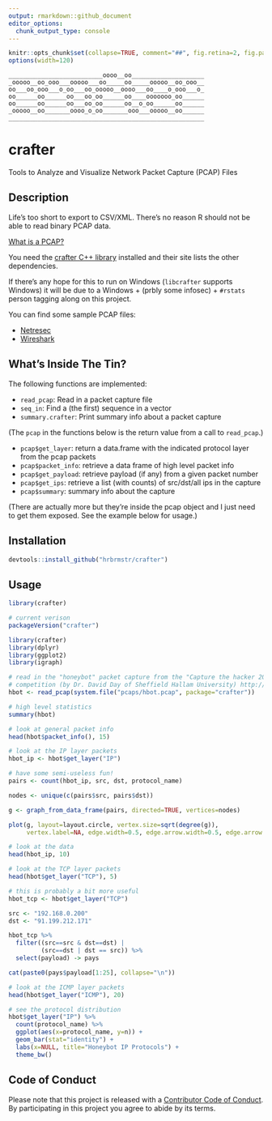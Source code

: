 ```yaml
---
output: rmarkdown::github_document
editor_options: 
  chunk_output_type: console
---
```


<!-- README.md is generated from README.Rmd. Please edit that file -->

```r
knitr::opts_chunk$set(collapse=TRUE, comment="##", fig.retina=2, fig.path = "README_figs/README-", message=FALSE, warning=FALSE)
options(width=120)
```

    __________________________oooo__oo____________________
    _ooooo__oo_ooo___ooooo___oo_____oo_____ooooo__oo_ooo__
    oo___oo_ooo___o_oo___oo_ooooo__oooo___oo____o_ooo___o_
    oo______oo______oo___oo_oo______oo____ooooooo_oo______
    oo______oo______oo___oo_oo______oo__o_oo______oo______
    _ooooo__oo_______oooo_o_oo_______ooo___ooooo__oo______
    ______________________________________________________
  
# crafter

Tools to Analyze and Visualize Network Packet Capture (PCAP) Files

## Description

Life's too short to export to CSV/XML. There's no reason R should not be able to read binary PCAP data.

[What is a PCAP?](https://en.wikipedia.org/wiki/Pcap)

You need the [crafter C++ library](https://github.com/pellegre/libcrafter) installed and their site lists the other dependencies.

If there's any hope for this to run on Windows (`libcrafter` supports Windows) it will be due to a Windows + (prbly some infosec) + `#rstats` person tagging along on this project.

You can find some sample PCAP files:

- [Netresec](http://www.netresec.com/?page=PcapFiles)
- [Wireshark](https://wiki.wireshark.org/SampleCaptures)

## What's Inside The Tin?

The following functions are implemented:

- `read_pcap`:	Read in a packet capture file
- `seq_in`:	Find a (the first) sequence in a vector
- `summary.crafter`:	Print summary info about a packet capture

(The `pcap` in the functions below is the return value from a call to `read_pcap`.)

- `pcap$get_layer`: return a data.frame with the indicated protocol layer from the pcap packets
- `pcap$packet_info`: retrieve a data frame of high level packet info
- `pcap$get_payload`: retrieve payload (if any) from a given packet number
- `pcap$get_ips`: retrieve a list (with counts) of src/dst/all ips in the capture
- `pcap$summary`: summary info about the capture

(There are actually more but they're inside the pcap object and I just need to get them exposed. See the example below for usage.)

## Installation

```r
devtools::install_github("hrbrmstr/crafter")
```

## Usage

```r
library(crafter)

# current verison
packageVersion("crafter")

library(crafter)
library(dplyr)
library(ggplot2)
library(igraph)

# read in the "honeybot" packet capture from the "Capture the hacker 2013"
# competition (by Dr. David Day of Sheffield Hallam University) http://www.snaketrap.co.uk/
hbot <- read_pcap(system.file("pcaps/hbot.pcap", package="crafter"))

# high level statistics
summary(hbot)

# look at general packet info
head(hbot$packet_info(), 15)

# look at the IP layer packets
hbot_ip <- hbot$get_layer("IP")

# have some semi-useless fun!
pairs <- count(hbot_ip, src, dst, protocol_name)

nodes <- unique(c(pairs$src, pairs$dst))

g <- graph_from_data_frame(pairs, directed=TRUE, vertices=nodes)
```

```r
plot(g, layout=layout.circle, vertex.size=sqrt(degree(g)), 
     vertex.label=NA, edge.width=0.5, edge.arrow.width=0.5, edge.arrow.size=0.5)
```

```r
# look at the data
head(hbot_ip, 10)

# look at the TCP layer packets
head(hbot$get_layer("TCP"), 5)

# this is probably a bit more useful
hbot_tcp <- hbot$get_layer("TCP")

src <- "192.168.0.200"
dst <- "91.199.212.171"

hbot_tcp %>% 
  filter((src==src & dst==dst) |
         (src==dst | dst == src)) %>% 
  select(payload) -> pays

cat(paste0(pays$payload[1:25], collapse="\n"))

# look at the ICMP layer packets
head(hbot$get_layer("ICMP"), 20)

# see the protocol distribution
hbot$get_layer("IP") %>% 
  count(protocol_name) %>% 
  ggplot(aes(x=protocol_name, y=n)) + 
  geom_bar(stat="identity") + 
  labs(x=NULL, title="Honeybot IP Protocols") + 
  theme_bw()

```

## Code of Conduct

Please note that this project is released with a [Contributor Code of Conduct](CONDUCT.md). 
By participating in this project you agree to abide by its terms.
